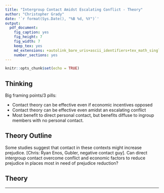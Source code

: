 ```yaml
---
title: "Intergroup Contact Amidst Escalating Conflict - Theory"
author: "Christopher Grady"
date: '`r format(Sys.Date(), "%B %d, %Y")`'
output:
  pdf_document:
    fig_caption: yes
    fig_height: 7
    fig_width: 7
    keep_tex: yes
    md_extensions: +autolink_bare_uris+ascii_identifiers+tex_math_single_backslash
    number_sections: yes
---
```


```r
knitr::opts_chunk$set(echo = TRUE)
```

## Thinking

Big framing points/3 pills:

- Contact theory can be effective even if economic incentives opposed
- Contact theory can be effective even amidst an escalating conflict
- Most benefit to direct personal contact, but benefits diffuse to ingroup members with no personal contact.

## Theory Outline

Some studies suggest that contact in these contexts might increase prejudice.   [Chris: Ryan Enos, Gubler, negative contact guy].  Can direct intergroup contact overcome conflict and economic factors to reduce prejudice in places most in need of prejudice reduction?


## Theory


*******

<!--
# Scacco

-->